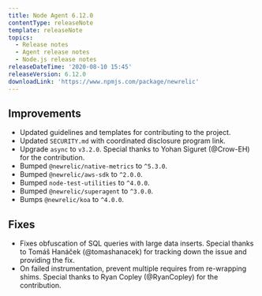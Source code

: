 ```yaml
---
title: Node Agent 6.12.0
contentType: releaseNote
template: releaseNote
topics:
  - Release notes
  - Agent release notes
  - Node.js release notes
releaseDateTime: '2020-08-10 15:45'
releaseVersion: 6.12.0
downloadLink: 'https://www.npmjs.com/package/newrelic'
---
```


## Improvements

* Updated guidelines and templates for contributing to the project.
* Updated `SECURITY.md` with coordinated disclosure program link.
* Upgrade `async` to `v3.2.0`. Special thanks to Yohan Siguret (@Crow-EH) for the contribution.
* Bumped `@newrelic/native-metrics` to `^5.3.0`.
* Bumped `@newrelic/aws-sdk` to `^2.0.0`.
* Bumped `node-test-utilities` to `^4.0.0`.
* Bumped `@newrelic/superagent` to `^3.0.0`.
* Bumps `@newrelic/koa` to `^4.0.0`.

## Fixes

* Fixes obfuscation of SQL queries with large data inserts. Special thanks to Tomáš Hanáček (@tomashanacek) for tracking down the issue and providing the fix.
* On failed instrumentation, prevent multiple requires from re-wrapping shims. Special thanks to Ryan Copley (@RyanCopley) for the contribution.
